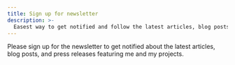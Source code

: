 ```yaml
---
title: Sign up for newsletter
description: >-
  Easest way to get notified and follow the latest articles, blog posts and press releases featuring me and my projects.
---
```


Please sign up for the newsletter to get notified about the latest articles, blog posts, and press releases featuring me and my projects.
